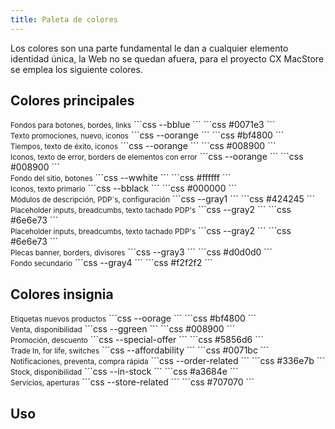 ```yaml
---
title: Paleta de colores
---
```



Los colores son una parte fundamental le dan a cualquier elemento identidad única, la
Web no se quedan afuera, para el proyecto CX MacStore se emplea los siguiente colores. 

## Colores principales

<div class="color-palate">
    <CardGrid>
        <Card title="Azul primario">
            <div class="color-container bg-bblue"></div>
            <small class="subtext">Fondos para botones, bordes, links</small>
            <Tabs>
                <TabItem label="CSS">
                ```css
                    --bblue
                ```
                </TabItem>
                <TabItem label="Hex">
                ```css
                    #0071e3
                ```
                </TabItem>
            </Tabs>
        </Card>
        <Card title="Naranja primario">
            <div class="color-container bg-oorange"></div>
            <small class="subtext">Texto promociones, nuevo, iconos</small>
            <Tabs>
                <TabItem label="CSS">
                ```css
                    --oorange
                ```
                </TabItem>
                <TabItem label="Hex">
                ```css
                    #bf4800
                ```
                </TabItem>
            </Tabs>
        </Card>
        <Card title="Verde primario">
            <div class="color-container bg-ggreen"></div>
            <small class="subtext">Tiempos, texto de éxito, iconos</small>
            <Tabs>
                <TabItem label="CSS">
                ```css
                    --oorange
                ```
                </TabItem>
                <TabItem label="Hex">
                ```css
                    #008900
                ```
                </TabItem>
            </Tabs>
        </Card>
        <Card title="Rojo primario">
            <div class="color-container bg-rred"></div>
            <small class="subtext">Iconos, texto de error, borders de elementos con error</small>
            <Tabs>
                <TabItem label="CSS">
                ```css
                    --oorange
                ```
                </TabItem>
                <TabItem label="Hex">
                ```css
                    #008900
                ```
                </TabItem>
            </Tabs>
        </Card>
        <Card title="Blanco">
            <div class="color-container bg-wwhite border"></div>
            <small class="subtext">Fondo del sitio, botones</small>
            <Tabs>
                <TabItem label="CSS">
                ```css
                    --wwhite
                ```
                </TabItem>
                <TabItem label="Hex">
                ```css
                    #ffffff
                ```
                </TabItem>
            </Tabs>
        </Card>
        <Card title="Negro">
            <div class="color-container bg-bblack"></div>
            <small class="subtext">Iconos, texto primario</small>
            <Tabs>
                <TabItem label="CSS">
                ```css
                    --bblack
                ```
                </TabItem>
                <TabItem label="Hex">
                ```css
                    #000000
                ```
                </TabItem>
            </Tabs>
        </Card>
        <Card title="Gris 1">
            <div class="color-container bg-gray-1"></div>
            <small class="subtext">Módulos de descripción, PDP´s, configuración</small>
            <Tabs>
                <TabItem label="CSS">
                ```css
                    --gray1
                ```
                </TabItem>
                <TabItem label="Hex">
                ```css
                    #424245
                ```
                </TabItem>
            </Tabs>
        </Card>
        <Card title="Gris 2">
            <div class="color-container bg-gray-2"></div>
            <small class="subtext">Placeholder inputs, breadcumbs, texto tachado PDP's</small>
            <Tabs>
                <TabItem label="CSS">
                ```css
                    --gray2
                ```
                </TabItem>
                <TabItem label="Hex">
                ```css
                    #6e6e73
                ```
                </TabItem>
            </Tabs>
        </Card>
        <Card title="Gris 2">
            <div class="color-container bg-gray-2"></div>
            <small class="subtext">Placeholder inputs, breadcumbs, texto tachado PDP's</small>
            <Tabs>
                <TabItem label="CSS">
                ```css
                    --gray2
                ```
                </TabItem>
                <TabItem label="Hex">
                ```css
                    #6e6e73
                ```
                </TabItem>
            </Tabs>
        </Card>
        <Card title="Gris 3">
            <div class="color-container bg-gray-3"></div>
            <small class="subtext">Plecas banner, borders, divisores</small>
            <Tabs>
                <TabItem label="CSS">
                ```css
                    --gray3
                ```
                </TabItem>
                <TabItem label="Hex">
                ```css
                    #d0d0d0
                ```
                </TabItem>
            </Tabs>
        </Card>
        <Card title="Gris 4">
            <div class="color-container bg-gray-4"></div>
            <small class="subtext">Fondo secundario</small>
            <Tabs>
                <TabItem label="CSS">
                ```css
                    --gray4
                ```
                </TabItem>
                <TabItem label="Hex">
                ```css
                    #f2f2f2
                ```
                </TabItem>
            </Tabs>
        </Card>
    </CardGrid>
</div>

## Colores insignia

<div class="color-palate">
    <CardGrid>
        <Card title="Nuevo">
            <div class="color-container bg-new"></div>
            <small class="subtext">Etiquetas nuevos productos</small>
            <Tabs>
                <TabItem label="CSS">
                ```css
                    --oorage
                ```
                </TabItem>
                <TabItem label="Hex">
                ```css
                    #bf4800
                ```
                </TabItem>
            </Tabs>
        </Card>
        <Card title="Venta">
            <div class="color-container bg-sale"></div>
            <small class="subtext">Venta, disponibilidad</small>
            <Tabs>
                <TabItem label="CSS">
                ```css
                    --ggreen
                ```
                </TabItem>
                <TabItem label="Hex">
                ```css
                    #008900
                ```
                </TabItem>
            </Tabs>
        </Card>
        <Card title="Oferta especial">
            <div class="color-container bg-special-offer"></div>
            <small class="subtext">Promoción, descuento</small>
            <Tabs>
                <TabItem label="CSS">
                ```css
                    --special-offer
                ```
                </TabItem>
                <TabItem label="Hex">
                ```css
                    #5856d6
                ```
                </TabItem>
            </Tabs>
        </Card>
        <Card title="Financiamiento | Programas">
            <div class="color-container bg-affordability"></div>
            <small class="subtext">Trade In, for life, switches</small>
            <Tabs>
                <TabItem label="CSS">
                ```css
                    --affordability
                ```
                </TabItem>
                <TabItem label="Hex">
                ```css
                    #0071bc
                ```
                </TabItem>
            </Tabs>
        </Card>
        <Card title="Pedido | Opciones">
            <div class="color-container bg-order-related"></div>
            <small class="subtext">Notificaciones, preventa, compra rápida</small>
            <Tabs>
                <TabItem label="CSS">
                ```css
                    --order-related
                ```
                </TabItem>
                <TabItem label="Hex">
                ```css
                    #336e7b
                ```
                </TabItem>
            </Tabs>
        </Card>
        <Card title="In Stock">
            <div class="color-container bg-in-stock"></div>
            <small class="subtext">Stock, disponibilidad</small>
            <Tabs>
                <TabItem label="CSS">
                ```css
                    --in-stock
                ```
                </TabItem>
                <TabItem label="Hex">
                ```css
                    #a3684e
                ```
                </TabItem>
            </Tabs>
        </Card>
        <Card title="Tienda | Eventos">
            <div class="color-container bg-store-related"></div>
            <small class="subtext">Servicios, aperturas</small>
            <Tabs>
                <TabItem label="CSS">
                ```css
                    --store-related
                ```
                </TabItem>
                <TabItem label="Hex">
                ```css
                    #707070
                ```
                </TabItem>
            </Tabs>
        </Card>
    </CardGrid>
</div>

## Uso

